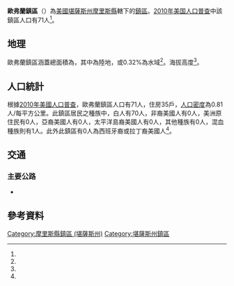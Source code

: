 {{noteTA
|G1=USState
}}
{{Infobox settlement
|official_name = 歐弗蘭鎮區
|native_name = Overland Township
|settlement_type = 鎮區
|pushpin_map=USA Kansas
|coordinates_display = inline,title
|coordinates_region = US-KS
|subdivision_type = [[世界政區索引|國家]]
|subdivision_name = [[美国|美国]]
|subdivision_type1 = [[美國行政區劃|州]]
|subdivision_name1 = [[堪薩斯州|堪薩斯州]]
|subdivision_type2 = [[堪薩斯州行政區劃|縣]]
|subdivision_name2 = [[摩里斯縣_(堪薩斯州)|摩里斯縣]]
|area_total_km2 = 88.15
|area_land_km2 = 87.87
|area_water_km2 = 0.28
|area_total_sq_mi =
|area_land_sq_mi =
|area_water_sq_mi =
|area_water_percent = 0.32
|population_as_of = [[2010年美国人口普查|2010]]
|population_footnotes = <ref name="Census 2010">{{cite web| url=http://factfinder2.census.gov| title=Race, Hispanic or Latino, Age, and Housing Occupancy: 2010 Census Redistricting Data, Overland Township, Morris County, Kansas| publisher=U.S. Census Bureau, American FactFinder 2| accessdate=2017-03-28| archive-date=2013-09-11| archive-url=https://web.archive.org/web/20130911234518/http://factfinder2.census.gov/| dead-url=no}}</ref>
|population_total = 71
|population_density_km2 = auto
|elevation_footnotes = <ref name="gnis"/>
|elevation_m = 406
|elevation_ft = 
|latd = 38
|latm = 49
|lats = 21
|latNS = N
|longd = 96
|longm = 51
|longs = 41
|longEW = W
|postal_code_type =
|postal_code = 
|blank_name = [[聯邦資料處理標準|FIPS代碼]]
|blank_info = 20-53750
|blank1_name = [[地名信息系统|GNIS編號]] 
|blank1_info = 1729701<ref name="gnis">{{cite web |url= {{Gnis3|1729701}} |title= Overland Township, Morris County, Kansas|work= [[Geographic_Names_Information_System|Geographic Names Information System]]|publisher= [[United_States_Geological_Survey|United States Geological Survey]] |accessdate= 2017-03-28 }}</ref>
|website = 
|footnotes = 
}}

'''歐弗蘭鎮區'''（{{lang-en|'''Overland Township'''}}）為[[美國|美國]][[堪薩斯州|堪薩斯州]][[摩里斯縣_(堪薩斯州)|摩里斯縣]]轄下的[[行政鎮區|鎮區]]。[[2010年美国人口普查|2010年美国人口普查]]中該鎮區人口有71人<ref name="Census 2010"/>。

==地理==
歐弗蘭鎮區涵蓋總面積為{{convert|88.15|km2|sqmi}}，其中{{convert|87.87|km2|sqmi}}為陸地，{{convert|0.28|km2|sqmi}}或0.32%為水域<ref name="Census 2010"/>。海拔高度{{convert|406|m|ft}}<ref name="gnis"/>。

==人口統計==
根據[[2010年美國人口普查|2010年美國人口普查]]，歐弗蘭鎮區人口有71人，住房35戶，[[人口密度|人口密度]]為0.81人/每平方公里。此鎮區居民之種族中，白人有70人，非裔美國人有0人，美洲原住民有0人，亞裔美國人有0人，太平洋島裔美國人有0人，其他種族有0人，混血種族則有1人。此外此鎮區有0人為西班牙裔或拉丁裔美國人<ref name="Census 2010"/>。

==交通==
===主要公路===
*{{Jct|country=USA|US|77}}

==參考資料==
{{reflist}}

{{摩里斯縣 (堪薩斯州)}}

{{DEFAULTSORT: Overland}}
[[Category:摩里斯縣鎮區_(堪薩斯州)|Category:摩里斯縣鎮區 (堪薩斯州)]]
[[Category:堪薩斯州鎮區|Category:堪薩斯州鎮區]]